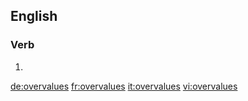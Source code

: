 ==English==

===Verb===
{{head|en}}

# {{en-third-person singular of|overvalue}}

[[de:overvalues]]
[[fr:overvalues]]
[[it:overvalues]]
[[vi:overvalues]]